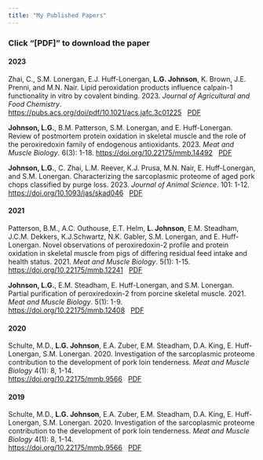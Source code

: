 ```yaml
---
title: "My Published Papers"
---
```


### Click "[PDF]" to download the paper 

#### 2023

Zhai, C., S.M. Lonergan, E.J. Huff-Lonergan, **L.G. Johnson**, K. Brown, J.E. Prenni, and M.N. Nair. Lipid peroxidation products influence calpain-1 functionality in vitro by covalent binding. 2023. <em> Journal of Agricultural and Food Chemistry</em>. <br> <https://pubs.acs.org/doi/pdf/10.1021/acs.jafc.3c01225> &nbsp; [PDF](calpain-1_2023.pdf)

**Johnson, L.G.**, B.M. Patterson, S.M. Lonergan, and E. Huff-Lonergan. Review of postmortem protein oxidation in skeletal muscle and the role of the peroxiredoxin family of endogenous antioxidants. 2023. <em>Meat and Muscle Biology</em>. 6(3): 1-18. <https://doi.org/10.22175/mmb.14492> &nbsp; [PDF](Review-mmb-2023.pdf)

**Johnson, L.G.**, C. Zhai, L.M. Reever, K.J. Prusa, M.N. Nair, E. Huff-Lonergan, and S.M. Lonergan. Characterizing the sarcoplasmic proteome of aged pork chops classified by purge loss. 2023. <em>Journal of Animal Science</em>. 101: 1-12.<br> <https://doi.org/10.1093/jas/skad046> &nbsp; [PDF](jas-2023.pdf)

#### 2021

Patterson, B.M., A.C. Outhouse, E.T. Helm, **L. Johnson**, E.M. Steadham, J.C.M. Dekkers, K.J.Schwartz, N.K. Gabler, S.M. Lonergan, and E. Huff-Lonergan. Novel observations of peroxiredoxin-2 profile and protein oxidation in skeletal muscle from pigs of differing residual feed intake and health status. 2021. <em>Meat and Muscle Biology</em>. 5(1): 1-15.<br> <https://doi.org/10.22175/mmb.12241> &nbsp; [PDF](Novel-mmb-2021.pdf)

**Johnson, L.G.**, E.M. Steadham, E. Huff-Lonergan, and S.M. Lonergan. Partial purification of peroxiredoxin-2 from porcine skeletal muscle. 2021. <em>Meat and Muscle Biology</em>. 5(1): 1-9.<br> <https://doi.org/10.22175/mmb.12408> &nbsp; [PDF](Purification-mmb-2021.pdf)

#### 2020

Schulte, M.D., **L.G. Johnson**, E.A. Zuber, E.M. Steadham, D.A. King, E. Huff-Lonergan, S.M. Lonergan. 2020. Investigation of the sarcoplasmic proteome contribution to the development of pork loin tenderness. <em>Meat and Muscle Biology</em> 4(1): 8, 1-14. <br><https://doi.org/10.22175/mmb.9566> &nbsp; [PDF](Sarco-mmb-2020.pdf)

#### 2019

Schulte, M.D., **L.G. Johnson**, E.A. Zuber, E.M. Steadham, D.A. King, E. Huff-Lonergan, S.M. Lonergan. 2020. Investigation of the sarcoplasmic proteome contribution to the development of pork loin tenderness. <em>Meat and Muscle Biology</em> 4(1): 8, 1-14.<br> <https://doi.org/10.22175/mmb.9566> &nbsp; [PDF](Aging-mmb-2019.pdf)

